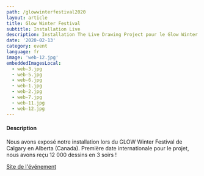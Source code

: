 ```yaml
---
path: /glowwinterfestival2020
layout: article
title: Glow Winter Festival
subtitle: Installation Live
description: Installation The Live Drawing Project pour le Glow Winter Festival de Calgary, Alberta, Canada
date: '2020-02-13'
category: event
language: fr
image: 'web-12.jpg'
embeddedImagesLocal:
  - web-3.jpg
  - web-5.jpg
  - web-6.jpg
  - web-1.jpg
  - web-2.jpg
  - web-7.jpg
  - web-11.jpg
  - web-12.jpg
---
```


#### Description

Nous avons exposé notre installation lors du GLOW Winter Festival de Calgary en Alberta (Canada). Première date internationale pour le projet, nous avons reçu 12 000 dessins en 3 soirs !

[Site de l'événement](https://glowyyc.com/)

<ImageGrid props={props} />
